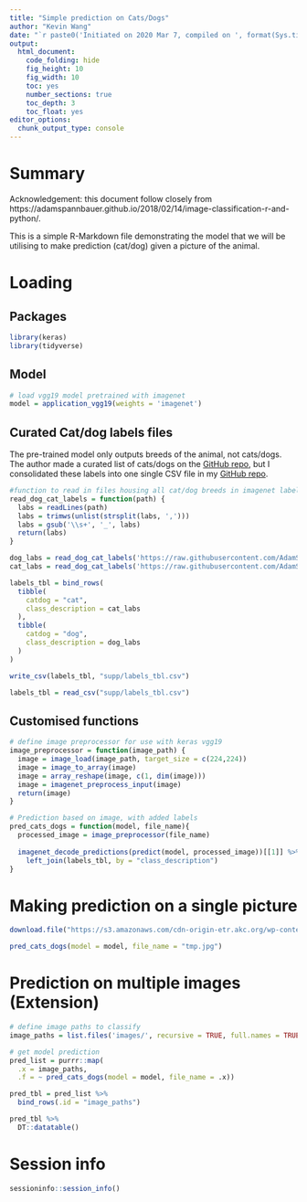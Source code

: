 ```yaml
---
title: "Simple prediction on Cats/Dogs"
author: "Kevin Wang"
date: "`r paste0('Initiated on 2020 Mar 7, compiled on ', format(Sys.time(), '%Y %b %d'))`"
output:
  html_document:
    code_folding: hide
    fig_height: 10
    fig_width: 10
    toc: yes
    number_sections: true
    toc_depth: 3
    toc_float: yes
editor_options: 
  chunk_output_type: console
---
```


# Summary

Acknowledgement: this document follow closely from https://adamspannbauer.github.io/2018/02/14/image-classification-r-and-python/. 

This is a simple R-Markdown file demonstrating the model that we will be utilising to make prediction (cat/dog) given a picture of the animal.

# Loading 

## Packages
```r
library(keras)
library(tidyverse)
```


## Model
```r
# load vgg19 model pretrained with imagenet
model = application_vgg19(weights = 'imagenet')
```


## Curated Cat/dog labels files

The pre-trained model only outputs breeds of the animal, not cats/dogs. The author made a curated list of cats/dogs on the [GitHub repo](https://github.com/AdamSpannbauer/keras_image_r_python/tree/master/data), but I consolidated these labels into one single CSV file in my [GitHub repo](https://github.com/kevinwang09/shiny_3888). 

```r
#function to read in files housing all cat/dog breeds in imagenet labels
read_dog_cat_labels = function(path) {
  labs = readLines(path)
  labs = trimws(unlist(strsplit(labs, ',')))
  labs = gsub('\\s+', '_', labs)
  return(labs)
}

dog_labs = read_dog_cat_labels('https://raw.githubusercontent.com/AdamSpannbauer/keras_image_r_python/master/data/dog_classes.txt')
cat_labs = read_dog_cat_labels('https://raw.githubusercontent.com/AdamSpannbauer/keras_image_r_python/master/data/cat_classes.txt')

labels_tbl = bind_rows(
  tibble(
    catdog = "cat",
    class_description = cat_labs
  ),
  tibble(
    catdog = "dog",
    class_description = dog_labs
  )
)

write_csv(labels_tbl, "supp/labels_tbl.csv")
```

```r
labels_tbl = read_csv("supp/labels_tbl.csv")
```


## Customised functions
```r
# define image preprocessor for use with keras vgg19
image_preprocessor = function(image_path) {
  image = image_load(image_path, target_size = c(224,224))
  image = image_to_array(image)
  image = array_reshape(image, c(1, dim(image)))
  image = imagenet_preprocess_input(image)
  return(image)
}

# Prediction based on image, with added labels
pred_cats_dogs = function(model, file_name){
  processed_image = image_preprocessor(file_name)
  
  imagenet_decode_predictions(predict(model, processed_image))[[1]] %>%
    left_join(labels_tbl, by = "class_description")
}
```

# Making prediction on a single picture

```r
download.file("https://s3.amazonaws.com/cdn-origin-etr.akc.org/wp-content/uploads/2017/11/12234558/Chinook-On-White-03.jpg", destfile = "tmp.jpg")

pred_cats_dogs(model = model, file_name = "tmp.jpg")
```


# Prediction on multiple images (Extension)
```r
# define image paths to classify
image_paths = list.files('images/', recursive = TRUE, full.names = TRUE)

# get model prediction
pred_list = purrr::map(
  .x = image_paths,
  .f = ~ pred_cats_dogs(model = model, file_name = .x))

pred_tbl = pred_list %>%
  bind_rows(.id = "image_paths")

pred_tbl %>%
  DT::datatable()
```


# Session info
```r
sessioninfo::session_info()
```
